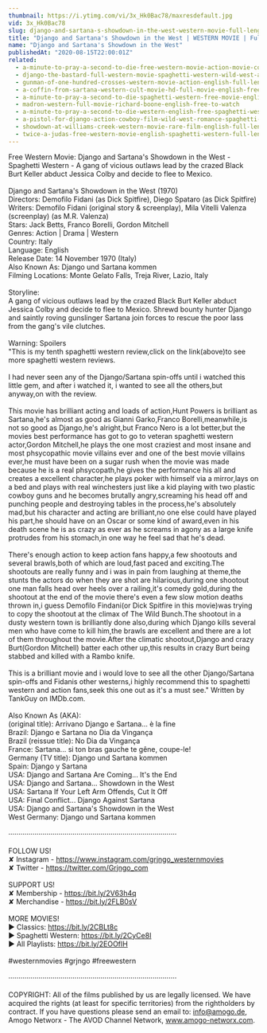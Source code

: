 ```yaml
---
thumbnail: https://i.ytimg.com/vi/3x_Hk0Bac78/maxresdefault.jpg
vid: 3x_Hk0Bac78
slug: django-and-sartana-s-showdown-in-the-west-western-movie-full-length-movie-free-film
title: "Django and Sartana's Showdown in the West | WESTERN MOVIE | Full Length Movie | Free Film"
name: "Django and Sartana's Showdown in the West"
publishedAt: "2020-08-15T22:00:01Z"
related:
  - a-minute-to-pray-a-second-to-die-free-western-movie-action-movie-cowboys-full-movies
  - django-the-bastard-full-western-movie-spaghetti-western-wild-west-action
  - gunman-of-one-hundred-crosses-western-movie-action-english-full-length
  - a-coffin-from-sartana-western-cult-movie-hd-full-movie-english-free-cowboy-film
  - a-minute-to-pray-a-second-to-die-spaghetti-western-free-movie-english
  - madron-western-full-movie-richard-boone-english-free-to-watch
  - a-minute-to-pray-a-second-to-die-western-english-free-spaghetti-western
  - a-pistol-for-django-action-cowboy-film-wild-west-romance-spaghetti-movie-full-length
  - showdown-at-williams-creek-western-movie-rare-film-english-full-length-free-youtube-movies
  - twice-a-judas-free-western-movie-english-spaghetti-western-full-length
---
```


Free Western Movie: Django and Sartana's Showdown in the West - Spaghetti Western - A gang of vicious outlaws lead by the crazed Black Burt Keller abduct Jessica Colby and decide to flee to Mexico.<br />
<br />
Django and Sartana's Showdown in the West (1970)<br />
Directors: Demofilo Fidani (as Dick Spitfire), Diego Spataro (as Dick Spitfire)<br />
Writers: Demofilo Fidani (original story & screenplay), Mila Vitelli Valenza (screenplay) (as M.R. Valenza)<br />
Stars: Jack Betts, Franco Borelli, Gordon Mitchell <br />
Genres: Action | Drama | Western<br />
Country: Italy<br />
Language: English<br />
Release Date: 14 November 1970 (Italy)<br />
Also Known As: Django und Sartana kommen <br />
Filming Locations: Monte Gelato Falls, Treja River, Lazio, Italy <br />
<br />
Storyline:<br />
A gang of vicious outlaws lead by the crazed Black Burt Keller abduct Jessica Colby and decide to flee to Mexico. Shrewd bounty hunter Django and saintly roving gunslinger Sartana join forces to rescue the poor lass from the gang's vile clutches. <br />
<br />
Warning: Spoilers<br />
"This is my tenth spaghetti western review,click on the link(above)to see more spaghetti western reviews.<br />
<br />
I had never seen any of the Django/Sartana spin-offs until i watched this little gem, and after i watched it, i wanted to see all the others,but anyway,on with the review.<br />
<br />
This movie has brilliant acting and loads of action,Hunt Powers is brilliant as Sartana,he's almost as good as Gianni Garko,Franco Borelli,meanwhile,is not so good as Django,he's alright,but Franco Nero is a lot better,but the movies best performance has got to go to veteran spaghetti western actor,Gordon Mitchell,he plays the one most craziest and most insane and most phsycopathic movie villains ever and one of the best movie villains ever,he must have been on a sugar rush when the movie was made because he is a real phsycopath,he gives the performance his all and creates a excellent character,he plays poker with himself via a mirror,lays on a bed and plays with real winchesters just like a kid playing with two plastic cowboy guns and he becomes brutally angry,screaming his head off and punching people and destroying tables in the process,he's absolutely mad,but his character and acting are brilliant,no one else could have played his part,he should have on an Oscar or some kind of award,even in his death scene he is as crazy as ever as he screams in agony as a large knife protrudes from his stomach,in one way he feel sad that he's dead.<br />
<br />
There's enough action to keep action fans happy,a few shootouts and several brawls,both of which are loud,fast paced and exciting.The shootouts are really funny and i was in pain from laughing at theme,the stunts the actors do when they are shot are hilarious,during one shootout one man falls head over heels over a railing,it's comedy gold,during the shootout at the end of the movie there's even a few slow motion deaths thrown in,i guess Demofilo Findani(or Dick Spitfire in this movie)was trying to copy the shootout at the climax of The Wild Bunch.The shootout in a dusty western town is brilliantly done also,during which Django kills several men who have come to kill him,the brawls are excellent and there are a lot of them throughout the movie.After the climatic shootout,Django and crazy Burt(Gordon Mitchell) batter each other up,this results in crazy Burt being stabbed and killed with a Rambo knife.<br />
<br />
This is a brilliant movie and i would love to see all the other Django/Sartana spin-offs and Fidanis other westerns,i highly recommend this to spaghetti western and action fans,seek this one out as it's a must see." Written by TankGuy on IMDb.com.<br />
<br />
Also Known As (AKA):<br />
(original title): Arrivano Django e Sartana... è la fine<br />
Brazil: Django e Sartana no Dia da Vingança<br />
Brazil (reissue title): No Dia da Vingança<br />
France: Sartana... si ton bras gauche te gêne, coupe-le!<br />
Germany (TV title): Django und Sartana kommen<br />
Spain: Django y Sartana<br />
USA: Django and Sartana Are Coming... It's the End<br />
USA: Django and Sartana... Showdown in the West<br />
USA: Sartana If Your Left Arm Offends, Cut It Off<br />
USA: Final Conflict... Django Against Sartana<br />
USA: Django and Sartana's Showdown in the West<br />
West Germany: Django und Sartana kommen<br />
<br />
····················································································<br />
<br />
FOLLOW US!<br />
✘ Instagram - https://www.instagram.com/grjngo_westernmovies<br />
✘ Twitter - https://twitter.com/Grjngo_com<br />
<br />
SUPPORT US!<br />
✘ Membership - https://bit.ly/2V63h4q<br />
✘ Merchandise - https://bit.ly/2FLB0sV<br />
<br />
MORE MOVIES! <br />
► Classics: https://bit.ly/2CBLt8c <br />
► Spaghetti Western: https://bit.ly/2CyCe8I <br />
► All Playlists: https://bit.ly/2EOOfIH <br />
<br />
#westernmovies #grjngo #freewestern<br />
<br />
····················································································<br />
<br />
COPYRIGHT: All of the films published by us are legally licensed. We have acquired the rights (at least for specific territories) from the rightholders by contract. If you have questions please send an email to: info@amogo.de, Amogo Networx - The AVOD Channel Network, www.amogo-networx.com.